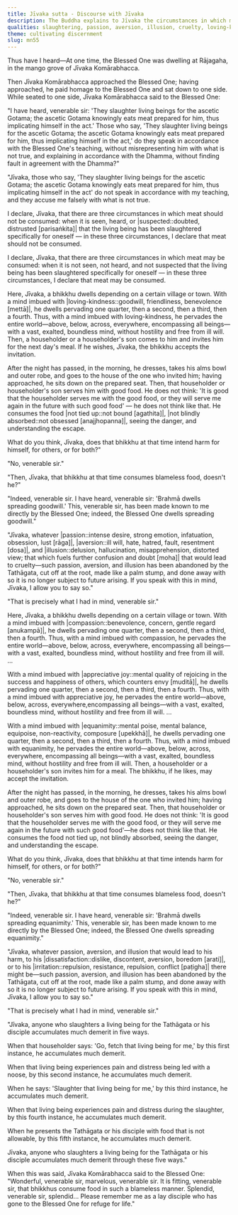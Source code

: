 ```yaml
---
title: Jīvaka sutta - Discourse with Jīvaka
description: The Buddha explains to Jīvaka the circumstances in which meat may be consumed and the demerit of slaughtering living beings for the Tathāgata or his disciples.
qualities: slaughtering, passion, aversion, illusion, cruelty, loving-kindness, compassion, appreciative joy, equanimity
theme: cultivating discernment
slug: mn55
---
```


Thus have I heard—At one time, the Blessed One was dwelling at Rājagaha, in the mango grove of Jīvaka Komārabhacca.

Then Jīvaka Komārabhacca approached the Blessed One; having approached, he paid homage to the Blessed One and sat down to one side. While seated to one side, Jīvaka Komārabhacca said to the Blessed One:

"I have heard, venerable sir: 'They slaughter living beings for the ascetic Gotama; the ascetic Gotama knowingly eats meat prepared for him, thus implicating himself in the act.' Those who say, 'They slaughter living beings for the ascetic Gotama; the ascetic Gotama knowingly eats meat prepared for him, thus implicating himself in the act,' do they speak in accordance with the Blessed One's teaching, without misrepresenting him with what is not true, and explaining in accordance with the Dhamma, without finding fault in agreement with the Dhamma?"

"Jīvaka, those who say, 'They slaughter living beings for the ascetic Gotama; the ascetic Gotama knowingly eats meat prepared for him, thus implicating himself in the act' do not speak in accordance with my teaching, and they accuse me falsely with what is not true.

I declare, Jīvaka, that there are three circumstances in which meat should not be consumed: when it is seen, heard, or |suspected::doubted, distrusted [parisaṅkita]| that the living being has been slaughtered specifically for oneself — in these three circumstances, I declare that meat should not be consumed.

I declare, Jīvaka, that there are three circumstances in which meat may be consumed: when it is not seen, not heard, and not suspected that the living being has been slaughtered specifically for oneself — in these three circumstances, I declare that meat may be consumed.

Here, Jīvaka, a bhikkhu dwells depending on a certain village or town. With a mind imbued with |loving-kindness::goodwill, friendliness, benevolence [mettā]|, he dwells pervading one quarter, then a second, then a third, then a fourth. Thus, with a mind imbued with loving-kindness, he pervades the entire world—above, below, across, everywhere, encompassing all beings—with a vast, exalted, boundless mind, without hostility and free from ill will. Then, a householder or a householder's son comes to him and invites him for the next day's meal. If he wishes, Jīvaka, the bhikkhu accepts the invitation.

After the night has passed, in the morning, he dresses, takes his alms bowl and outer robe, and goes to the house of the one who invited him; having approached, he sits down on the prepared seat. Then, that householder or householder's son serves him with good food. He does not think: 'It is good that the householder serves me with the good food, or they will serve me again in the future with such good food' — he does not think like that. He consumes the food |not tied up::not bound [agathita]|, |not blindly absorbed::not obsessed [anajjhopanna]|, seeing the danger, and understanding the escape.

What do you think, Jīvaka, does that bhikkhu at that time intend harm for himself, for others, or for both?"

"No, venerable sir."

"Then, Jīvaka, that bhikkhu at that time consumes blameless food, doesn't he?"

"Indeed, venerable sir. I have heard, venerable sir: 'Brahmā dwells spreading goodwill.' This, venerable sir, has been made known to me directly by the Blessed One; indeed, the Blessed One dwells spreading goodwill."

"Jīvaka, whatever |passion::intense desire, strong emotion, infatuation, obsession, lust [rāga]|, |aversion::ill will, hate, hatred, fault, resentment [dosa]|, and |illusion::delusion, hallucination, misapprehension, distorted view; that which fuels further confusion and doubt [moha]| that would lead to cruelty—such passion, aversion, and illusion has been abandoned by the Tathāgata, cut off at the root, made like a palm stump, and done away with so it is no longer subject to future arising. If you speak with this in mind, Jīvaka, I allow you to say so."

"That is precisely what I had in mind, venerable sir."

Here, Jīvaka, a bhikkhu dwells depending on a certain village or town. With a mind imbued with |compassion::benevolence, concern, gentle regard [anukampā]|, he dwells pervading one quarter, then a second, then a third, then a fourth. Thus, with a mind imbued with compassion, he pervades the entire world—above, below, across, everywhere, encompassing all beings—with a vast, exalted, boundless mind, without hostility and free from ill will. ...

With a mind imbued with |appreciative joy::mental quality of rejoicing in the success and happiness of others, which counters envy [muditā]|, he dwells pervading one quarter, then a second, then a third, then a fourth. Thus, with a mind imbued with appreciative joy, he pervades the entire world—above, below, across, everywhere,encompassing all beings—with a vast, exalted, boundless mind, without hostility and free from ill will. ...

With a mind imbued with |equanimity::mental poise, mental balance, equipoise, non-reactivity, composure [upekkhā]|, he dwells pervading one quarter, then a second, then a third, then a fourth. Thus, with a mind imbued with equanimity, he pervades the entire world—above, below, across, everywhere, encompassing all beings—with a vast, exalted, boundless mind, without hostility and free from ill will. Then, a householder or a householder's son invites him for a meal. The bhikkhu, if he likes, may accept the invitation.

After the night has passed, in the morning, he dresses, takes his alms bowl and outer robe, and goes to the house of the one who invited him; having approached, he sits down on the prepared seat. Then, that householder or householder's son serves him with good food. He does not think: 'It is good that the householder serves me with the good food, or they will serve me again in the future with such good food'—he does not think like that. He consumes the food not tied up, not blindly absorbed, seeing the danger, and understanding the escape.

What do you think, Jīvaka, does that bhikkhu at that time intends harm for himself, for others, or for both?"

"No, venerable sir."

"Then, Jīvaka, that bhikkhu at that time consumes blameless food, doesn't he?"

"Indeed, venerable sir. I have heard, venerable sir: 'Brahmā dwells spreading equanimity.' This, venerable sir, has been made known to me directly by the Blessed One; indeed, the Blessed One dwells spreading equanimity."

"Jīvaka, whatever passion, aversion, and illusion that would lead to his harm, to his |dissatisfaction::dislike, discontent, aversion, boredom [arati]|, or to his |irritation::repulsion, resistance, repulsion, conflict [paṭigha]| there might be—such passion, aversion, and illusion has been abandoned by the Tathāgata, cut off at the root, made like a palm stump, and done away with so it is no longer subject to future arising. If you speak with this in mind, Jīvaka, I allow you to say so."

"That is precisely what I had in mind, venerable sir."

"Jīvaka, anyone who slaughters a living being for the Tathāgata or his disciple accumulates much demerit in five ways.

When that householder says: 'Go, fetch that living being for me,' by this first instance, he accumulates much demerit.

When that living being experiences pain and distress being led with a noose, by this second instance, he accumulates much demerit.

When he says: 'Slaughter that living being for me,' by this third instance, he accumulates much demerit.

When that living being experiences pain and distress during the slaughter, by this fourth instance, he accumulates much demerit.

When he presents the Tathāgata or his disciple with food that is not allowable, by this fifth instance, he accumulates much demerit.

Jīvaka, anyone who slaughters a living being for the Tathāgata or his disciple accumulates much demerit through these five ways."

When this was said, Jīvaka Komārabhacca said to the Blessed One: "Wonderful, venerable sir, marvelous, venerable sir. It is fitting, venerable sir, that bhikkhus consume food in such a blameless manner. Splendid, venerable sir, splendid... Please remember me as a lay disciple who has gone to the Blessed One for refuge for life."